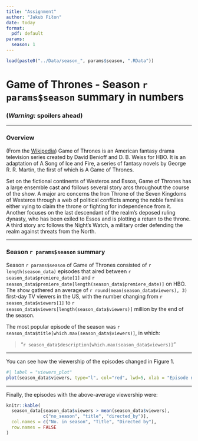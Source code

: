 ---
title: "Assignment"
author: "Jakub Fiłon"
date: today
format:
  pdf: default
params:
  season: 1
---

```{r}
load(paste0("../Data/season_", params$season, ".RData"))
```

# Game of Thrones - Season `r params$season` summary in numbers

### __(*Warning:* spoilers ahead)__

***

### Overview

(From the [Wikipedia](https://en.wikipedia.org/wiki/Game_of_Thrones#Premise)) Game of Thrones is an American fantasy drama television series created by David Benioff and D. B. Weiss for HBO. It is an adaptation of A Song of Ice and Fire, a series of fantasy novels by George R. R. Martin, the first of which is A Game of Thrones.

Set on the fictional continents of Westeros and Essos, Game of Thrones has a large ensemble cast and follows several story arcs throughout the course of the show. A major arc concerns the Iron Throne of the Seven Kingdoms of Westeros through a web of political conflicts among the noble families either vying to claim the throne or fighting for independence from it. Another focuses on the last descendant of the realm's deposed ruling dynasty, who has been exiled to Essos and is plotting a return to the throne. A third story arc follows the Night's Watch, a military order defending the realm against threats from the North.

***

### Season `r params$season` summary

Season `r params$season` of Game of Thrones consisted of `r length(season_data)` episodes that aired between `r season_data$premiere_date[1]` and `r season_data$premiere_date[length(season_data$premiere_date)]` on HBO. The show gathered an average of `r round(mean(season_data$viewers), 3)` first-day TV viewers in the US, with the number changing from `r season_data$viewers[1]` to `r season_data$viewers[length(season_data$viewers)]` million by the end of the season.

The most popular episode of the season was `r season_data$title[which.max(season_data$viewers)]`, in which:

> "`r season_data$description[which.max(season_data$viewers)]`"

***

You can see how the viewership of the episodes changed in Figure 1.

```{r}
#| label = "viewers_plot"
plot(season_data$viewers, type="l", col="red", lwd=5, xlab = "Episode number", ylab = "1st day TV viewers in the US (millions)")
```

***

Finally, the episodes with the above-average viewership were:

```{r}
knitr::kable(
  season_data[season_data$viewers > mean(season_data$viewers), 
              c("no_season", "title", "directed_by")],
  col.names = c("No. in season", "Title", "Directed by"),
  row.names = FALSE
)
```
